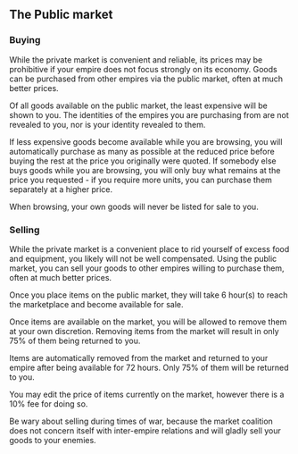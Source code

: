 ## The Public market

### Buying

While the private market is convenient and reliable, its prices may be prohibitive if your empire does not focus strongly on its economy. Goods can be purchased from other empires via the public market, often at much better prices.

Of all goods available on the public market, the least expensive will be shown to you. The identities of the empires you are purchasing from are not revealed to you, nor is your identity revealed to them.

If less expensive goods become available while you are browsing, you will automatically purchase as many as possible at the reduced price before buying the rest at the price you originally were quoted. If somebody else buys goods while you are browsing, you will only buy what remains at the price you requested - if you require more units, you can purchase them separately at a higher price.

When browsing, your own goods will never be listed for sale to you.

### Selling

While the private market is a convenient place to rid yourself of excess food and equipment, you likely will not be well compensated. Using the public market, you can sell your goods to other empires willing to purchase them, often at much better prices.

Once you place items on the public market, they will take 6 hour(s) to reach the marketplace and become available for sale.

Once items are available on the market, you will be allowed to remove them at your own discretion. Removing items from the market will result in only 75% of them being returned to you.

Items are automatically removed from the market and returned to your empire after being available for 72 hours. Only 75% of them will be returned to you.

You may edit the price of items currently on the market, however there is a 10% fee for doing so.

Be wary about selling during times of war, because the market coalition does not concern itself with inter-empire relations and will gladly sell your goods to your enemies.
